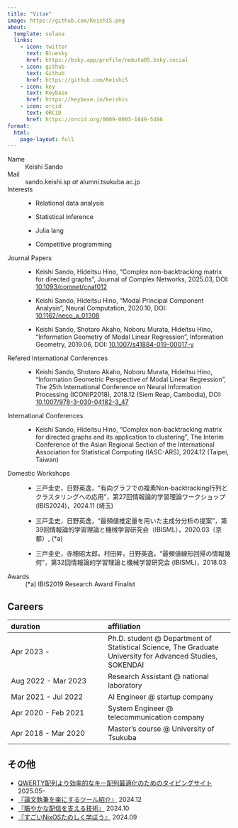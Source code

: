 ```yaml
---
title: "Vitae"
image: https://github.com/KeishiS.png
about:
  template: solana
  links:
    - icon: twitter
      text: Bluesky
      href: https://bsky.app/profile/nobuta05.bsky.social
    - icon: github
      text: Github
      href: https://github.com/KeishiS
    - icon: key
      text: Keybase
      href: https://keybase.io/keishis
    - icon: orcid
      text: ORCiD
      href: https://orcid.org/0009-0003-1849-5486
format:
  html:
    page-layout: full
---
```


Name
: Keishi Sando

Mail
: sando.keishi.sp _at_ alumni.tsukuba.ac.jp

Interests
: * Relational data analysis
: * Statistical inference
: * Julia lang
: * Competitive programming

Journal Papers
: * Keishi Sando, Hideitsu Hino, "Complex non-backtracking matrix for directed graphs", Journal of Complex Networks, 2025.03, DOI: [10.1093/comnet/cnaf012](https://doi.org/10.1093/comnet/cnaf012)
: * Keishi Sando, Hideitsu Hino, "Modal Principal Component Analysis", Neural Computation, 2020.10, DOI: [10.1162/neco_a_01308](https://doi.org/10.1162/neco_a_01308)
: * Keishi Sando, Shotaro Akaho, Noboru Murata, Hideitsu Hino, "Information Geometry of Modal Linear Regression", Information Geometry, 2019.06, DOI: [10.1007/s41884-019-00017-y](https://doi.org/10.1007/s41884-019-00017-y)

Refered International Conferences
: * Keishi Sando, Shotaro Akaho, Noboru Murata, Hideitsu Hino, "Information Geometric Perspective of Modal Linear Regression", The 25th International Conference on Neural Information Processing (ICONIP2018), 2018.12 (Siem Reap, Cambodia), DOI: [10.1007/978-3-030-04182-3_47](https://doi.org/10.1007/978-3-030-04182-3_47)

International Conferences
: * Keishi Sando, Hideitsu Hino, "Complex non-backtracking matrix for directed graphs and its
application to clustering", The Interim Conference of the Asian Regional Section of the International Association for Statistical Computing (IASC-ARS), 2024.12 (Taipei, Taiwan)

Domestic Workshops
: * 三戸圭史，日野英逸，"有向グラフでの複素Non-backtracking行列とクラスタリングへの応用"，第27回情報論的学習理論ワークショップ(IBIS2024)，2024.11 (埼玉)
: * 三戸圭史，日野英逸，"最頻値推定量を用いた主成分分析の提案"，第39回情報論的学習理論と機械学習研究会（IBISML），2020.03（京都）, (*a)
: * 三戸圭史，赤穂昭太郎，村田昇，日野英逸，"最頻値線形回帰の情報幾何"，第32回情報論的学習理論と機械学習研究会 (IBISML)，2018.03

Awards
: (*a) IBIS2019 Research Award Finalist


## Careers

| duration | affiliation |
|:---------|:------------|
| Apr 2023 - | Ph.D. student @ Department of Statistical Science, The Graduate University for Advanced Studies, SOKENDAI |
| Aug 2022 - Mar 2023 | Research Assistant @ national laboratory |
| Mar 2021 - Jul 2022 | AI Engineer @ startup company |
| Apr 2020 - Feb 2021 | System Engineer @ telecommunication company |
| Apr 2018 - Mar 2020 | Master's course @ University of Tsukuba |

## その他

* [QWERTY配列より効率的なキー配列最適化のためのタイピングサイト](https://keylytix.app) 2025.05-
* [『論文執筆を楽にするツール紹介』](/slides/sokendaiLT02/) 2024.12
* [『賑やかな配信を支える技術』](/slides/Intro2NodeCG/) 2024.10
* [『すごいNixOSたのしく学ぼう』](/slides/LT2024-NixOS) 2024.09
